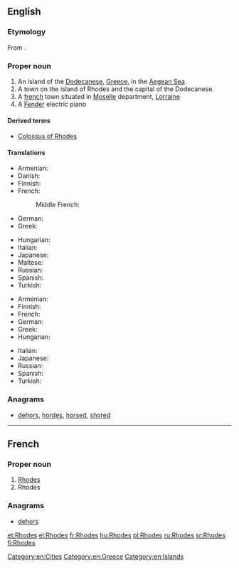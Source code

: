 ==English==
{{wikipedia}}

===Etymology===
From {{etyl|grc}} {{term|Ῥόδος||sc=polytonic|tr=Rhodos|lang=grc}}.

===Proper noun===
{{en-proper noun}}

# An island of the [[Dodecanese]], [[Greece]], in the [[Aegean Sea]].
# A town on the island of Rhodes and the capital of the Dodecanese.
# A [[france|french]] town situated in [[w:Moselle|Moselle]] department, [[w:Lorraine|Lorraine]]
# A [[Fender]] electric piano

====Derived terms====
* [[Colossus of Rhodes]]

====Translations====
{{trans-top|island}}
* Armenian: {{t-|hy|Հռոդոս|tr=Hṙodos}}
* Danish: {{t-|da|Rhodos}}
* Finnish: {{t|fi|Rhodos}}
* French: {{t+|fr|Rhodes}}
*: Middle French: {{tø|frm|Roddes}}
* German: {{t|de|Rhodos}}
* Greek: {{t+|el|Ρόδος|f|tr=Ródos}}
{{trans-mid}}
* Hungarian: {{t-|hu|Rhodosz}}
* Italian: {{t-|it|Rodi|f}}
* Japanese: {{t|ja|ロードス島|tr=Rōdosu-tō|sc=Jpan}}
* Maltese: {{t|mt|Rodì}}
* Russian: {{t|ru|Родос|m|tr=Ródos|sc=Cyrl}}
* Spanish: {{t-|es|Rodas|m}}
* Turkish: {{t|tr|Rodos}}
{{trans-bottom}}

{{trans-top|capital of the Dodecanese}}
* Armenian: {{t-|hy|Հռոդոս|tr=Hṙodos}}
* Finnish: {{t|fi|Rhodos}}
* French: {{t+|fr|Rhodes}}
* German: {{t|de|Rhodos}}
* Greek: {{t+|el|Ρόδος|f|tr=Ródos}}
* Hungarian: {{t-|hu|Rhodosz}}
{{trans-mid}}
* Italian: {{t-|it|Rodi|f}}
* Japanese: {{t|ja|ロードス市|tr=Rōdosu-shi|sc=Jpan}}
* Russian: {{t|ru|Родос|m|tr=Ródos|sc=Cyrl}}
* Spanish: {{t-|es|Rodas|m}}
* Turkish: {{t|tr|Rodos}}
{{trans-bottom}}

===Anagrams===
* [[dehors#English|dehors]], [[hordes#English|hordes]], [[horsed#English|horsed]], [[shored#English|shored]]

[[Category:en:Cities]]
[[Category:en:Greece]]
[[Category:en:Islands]]

----

==French==

===Proper noun===
{{fr-proper noun}}

# [[Rhodes#English|Rhodes]] {{gloss|island}}
# Rhodes {{gloss|town}}

===Anagrams===
* [[dehors#French|dehors]]

[[et:Rhodes]]
[[el:Rhodes]]
[[fr:Rhodes]]
[[hu:Rhodes]]
[[pl:Rhodes]]
[[ru:Rhodes]]
[[sr:Rhodes]]
[[fi:Rhodes]]